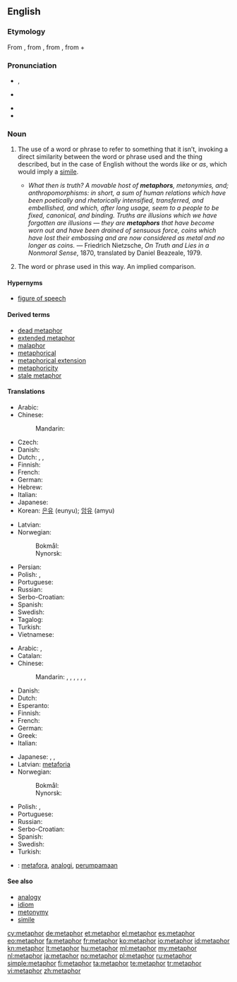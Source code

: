 ==English==

{{wikipedia}}

===Etymology===
From {{etyl|la|en}} {{term|metaphora|lang=la}}, from {{etyl|grc|en}} {{term|μεταφορά|tr=metaphora|lang=grc|sc=polytonic}}, from {{term|μεταφέρω||I transfer, apply|tr=metapherō|lang=grc|sc=polytonic}}, from {{term|μετά||with, across, after|tr=meta|lang=grc|sc=polytonic}} + {{term|φέρω||I bear, carry|tr=pherō|lang=grc|sc=polytonic}}

===Pronunciation===
* {{a|UK}} {{IPA|/ˈmɛt.ə.fɔː(ɹ)/}}, {{X-SAMPA|/"mEt.@.f@/|/"mEt.@.fO:(r)/}}
* {{a|US}} {{IPA|/ˈme.tə.fɚ/|/ˈmɛt.ə.fɔɹ/}}
* {{audio|en-us-metaphor.ogg|Audio (US)}}
* {{hyphenation|meta|phor}}

===Noun===
{{en-noun|s|-}}

# {{uncountable|figure of speech}} The use of a word or phrase to refer to something that it isn’t, invoking a direct similarity between the word or phrase used and the thing described, but in the case of English without the words ''like'' or ''as'', which would imply a [[simile]].
#* ''What then is truth? A movable host of '''metaphors''', metonymies, and; anthropomorphisms: in short, a sum of human relations which have been poetically and rhetorically intensified, transferred, and embellished, and which, after long usage, seem to a people to be fixed, canonical, and binding. Truths are illusions which we have forgotten are illusions &mdash; they are '''metaphors''' that have become worn out and have been drained of sensuous force, coins which have lost their embossing and are now considered as metal and no longer as coins.'' &mdash; Friedrich Nietzsche, ''On Truth and Lies in a Nonmoral Sense'', 1870, translated by Daniel Beazeale, 1979.
# {{countable|rhetoric}} The word or phrase used in this way.  An implied comparison.

====Hypernyms====
* [[figure of speech]]

====Derived terms====
* [[dead metaphor]]
* [[extended metaphor]]
* [[malaphor]]
* [[metaphorical]]
* [[metaphorical extension]]
* [[metaphoricity]]
* [[stale metaphor]]

====Translations====
{{trans-top|uncountable: figure of speech}}
* Arabic: {{t+|ar|مجاز|m|tr=majaaz}}
* Chinese:
*: Mandarin: {{t-|cmn|比喻|tr=bǐyù|sc=Hani}}
* Czech: {{t+|cs|metafora|f}}
* Danish: {{t+|da|metafor|c}}
* Dutch: {{t+|nl|metafoor}}, {{t+|nl|beeldspraak}}, {{t+|nl|vergelijking}}
* Finnish: {{t+|fi|metafora}}
* French: {{t+|fr|métaphore|f}}
* German: {{t+|de|Metapher|f}}
* Hebrew: {{t+|he|מטפורה|tr=metáfora}}
* Italian: {{t+|it|metafora|f}}
* Japanese: {{t+|ja|比喩|tr=ひゆ, hiyu}}
* Korean: [[은유]] (eunyu); [[암유]] (amyu)
{{trans-mid}}
* Latvian: {{t-|lv|metafora|f}}
* Norwegian: 
*: Bokmål: {{t-|no|metafor|m}}
*: Nynorsk: {{t-|nn|metafor|m}}
* Persian: {{t+|fa|استعاره|sc=fa-Arab}}
* Polish: {{t+|pl|przenośnia|f}}, {{t+|pl|metafora|f}}
* Portuguese: {{t+|pt|metáfora|f}}
* Russian: {{t+|ru|метафора|f}}
* Serbo-Croatian: {{t-|sh|metafora|f}}
* Spanish: {{t-|es|metáforo|m}}
* Swedish: {{t+|sv|metafor|c}}
* Tagalog: {{t+|tl|metafora}}
* Turkish: {{t+|tr|metafor|c}}
* Vietnamese: {{t+|vi|ẩn dụ}}
{{trans-bottom}}

{{trans-top|countable: word or phrase used in metaphor}}
* Arabic: {{t+|ar|مجاز|m|tr=majaaz}},  {{t-|ar|استعارة|f|tr=isti3aara}}
* Catalan: {{t-|ca|metàfora|f}}
* Chinese:
*: Mandarin: {{t-|cmn|比喻|tr=bǐyù|sc=Hani}},  {{t-|cmn|隱喻|sc=Hani}},  {{t-|cmn|隐喻|tr=yǐnyù|sc=Hani}},  {{t|cmn|比擬|sc=Hani}},  {{t|cmn|比拟|tr=bǐnǐ|sc=Hani}},  {{t|cmn|象徵|sc=Hani}},  {{t|cmn|象征|tr=xiàngzhēng|sc=Hani}}
* Danish: {{t+|da|metafor|c}}
* Dutch: {{t+|nl|metafoor|m}}
* Esperanto: {{t-|eo|metaforo}}
* Finnish: {{t+|fi|metafora}}
* French: {{t+|fr|métaphore|f}}
* German: {{t+|de|Metapher|f}}
* Greek: {{t+|el|μεταφορά|f}}
* Italian: {{t+|it|metafora|f}}
{{trans-mid}}
* Japanese: {{t+|ja|比喩|tr=ひゆ, hiyu}},  {{t-|ja|隠喩|tr=いんゆ, in'yu}},  {{t+|ja|象徴|tr=しょうちょう, shōchō}}
* Latvian: [[metaforia]] {{f}}
* Norwegian: 
*: Bokmål: {{t-|no|metafor|m}}
*: Nynorsk: {{t-|nn|metafor|m}}
* Polish: {{t+|pl|przenośnia|f}}, {{t+|pl|metafora|f}}
* Portuguese: {{t+|pt|metáfora|f}}
* Russian: {{t+|ru|метафора|f|tr=metáfora}}
* Serbo-Croatian: {{t-|sh|metafora|f}}
* Spanish: {{t-|es|metáforo|m}}
* Swedish: {{t+|sv|metafor|c}}
* Turkish: {{t+|tr|metafor|c}}
{{trans-bottom}}

{{checktrans-top}}
* {{ttbc|id}}: [[metafora]], [[analogi]], [[umpama|perumpamaan]]
{{trans-bottom}}

====See also====
* [[analogy]]
* [[idiom]]
* [[metonymy]]
* [[simile]]

[[cy:metaphor]]
[[de:metaphor]]
[[et:metaphor]]
[[el:metaphor]]
[[es:metaphor]]
[[eo:metaphor]]
[[fa:metaphor]]
[[fr:metaphor]]
[[ko:metaphor]]
[[io:metaphor]]
[[id:metaphor]]
[[kn:metaphor]]
[[lt:metaphor]]
[[hu:metaphor]]
[[ml:metaphor]]
[[my:metaphor]]
[[nl:metaphor]]
[[ja:metaphor]]
[[no:metaphor]]
[[pl:metaphor]]
[[ru:metaphor]]
[[simple:metaphor]]
[[fi:metaphor]]
[[ta:metaphor]]
[[te:metaphor]]
[[tr:metaphor]]
[[vi:metaphor]]
[[zh:metaphor]]